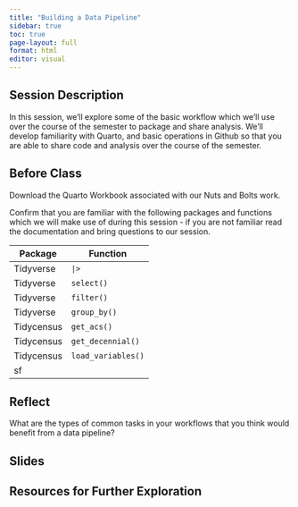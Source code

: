 ```yaml
---
title: "Building a Data Pipeline"
sidebar: true
toc: true
page-layout: full
format: html
editor: visual
---
```


## Session Description

In this session, we'll explore some of the basic workflow which we'll use over the course of the semester to package and share analysis. We'll develop familiarity with Quarto, and basic operations in Github so that you are able to share code and analysis over the course of the semester.

## Before Class

Download the Quarto Workbook associated with our Nuts and Bolts work.

Confirm that you are familiar with the following packages and functions which we will make use of during this session - if you are not familiar read the documentation and bring questions to our session.

| Package    | Function         |
|------------|------------------|
| Tidyverse  | `|>`             |
| Tidyverse  | `select()`        |
| Tidyverse  | `filter()`        |
| Tidyverse  | `group_by()`        |
| Tidycensus | `get_acs()`        |
| Tidycensus | `get_decennial()`  |
| Tidycensus | `load_variables()` |
| sf         |                  |

## Reflect

What are the types of common tasks in your workflows that you think would benefit from a data pipeline?

## Slides

## Resources for Further Exploration

